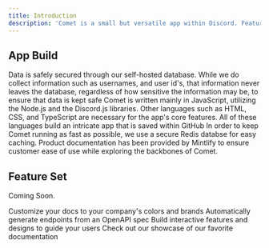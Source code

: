 ```yaml
---
title: Introduction
description: 'Comet is a small but versatile app within Discord. Featuring custom made commands for your own bot and ER:LC integration, Comet is committed to providing excellence for its customers.'
---
```


## App Build

<CardGroup cols={2}>
  <Card
    title="MongoDB Atlas"
    icon="pen-to-square"
  >
    Data is safely secured through our self-hosted database. While we do collect information such as usernames, and user id's, that information never leaves the database, regardless of how sensitive the information may be, to ensure that data is kept safe
  </Card>
  <Card
    title="Languages"
    icon="code"
  >
    Comet is written mainly in JavaScript, utilizing the Node.js and the Discord.js libraries. Other languages such as HTML, CSS, and TypeScript are necessary for the app's core features. All of these languages build an intricate app that is saved within GitHub
  </Card>
  <Card
    title="Redis"
    icon="stars"
  >
    In order to keep Comet running as fast as possible, we use a secure Redis databse for easy caching.
  </Card>
  <Card
    title="Mintlify"
    icon="screwdriver-wrench"
  >
    Product documentation has been provided by Mintlify to ensure customer ease of use while exploring the backbones of Comet.
  </Card>
</CardGroup>

## Feature Set

Coming Soon.

<CardGroup cols={2}>
  <Card
    title="Customize Style"
    icon="palette"
    href="https://mintlify.com/docs/settings/global"
  >
    Customize your docs to your company's colors and brands
  </Card>
  <Card
    title="Reference APIs"
    icon="code"
    href="https://mintlify.com/docs/api-playground/openapi"
  >
    Automatically generate endpoints from an OpenAPI spec
  </Card>
  <Card
    title="Add Components"
    icon="screwdriver-wrench"
    href="https://mintlify.com/docs/components/accordion"
  >
    Build interactive features and designs to guide your users
  </Card>
  <Card
    title="Get Inspiration"
    icon="stars"
    href="https://mintlify.com/customers"
  >
    Check out our showcase of our favorite documentation
  </Card>
</CardGroup>
